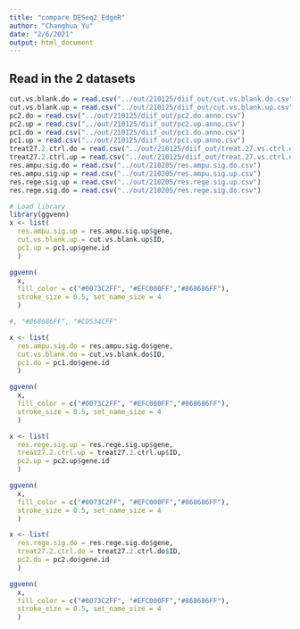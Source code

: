 ```yaml
---
title: "compare_DESeq2_EdgeR"
author: "Changhua Yu"
date: "2/6/2021"
output: html_document
---
```


## Read in the 2 datasets
```r
cut.vs.blank.do = read.csv("../out/210125/diif_out/cut.vs.blank.do.csv")
cut.vs.blank.up = read.csv("../out/210125/diif_out/cut.vs.blank.up.csv")
pc2.do = read.csv("../out/210125/diif_out/pc2.do.anno.csv")
pc2.up = read.csv("../out/210125/diif_out/pc2.up.anno.csv")
pc1.do = read.csv("../out/210125/diif_out/pc1.do.anno.csv")
pc1.up = read.csv("../out/210125/diif_out/pc1.up.anno.csv")
treat27.2.ctrl.do = read.csv("../out/210125/diif_out/treat.27.vs.ctrl.do.csv")
treat27.2.ctrl.up = read.csv("../out/210125/diif_out/treat.27.vs.ctrl.up.csv")
res.ampu.sig.do = read.csv("../out/210205/res.ampu.sig.do.csv")
res.ampu.sig.up = read.csv("../out/210205/res.ampu.sig.up.csv")
res.rege.sig.up = read.csv("../out/210205/res.rege.sig.up.csv")
res.rege.sig.do = read.csv("../out/210205/res.rege.sig.do.csv")
```

```r
# Load library
library(ggvenn)
x <- list(
  res.ampu.sig.up = res.ampu.sig.up$gene, 
  cut.vs.blank.up = cut.vs.blank.up$ID,
  pc1.up = pc1.up$gene.id
  )

ggvenn(
  x, 
  fill_color = c("#0073C2FF", "#EFC000FF","#868686FF"),
  stroke_size = 0.5, set_name_size = 4
  )

#, "#868686FF", "#CD534CFF"
```

```r
x <- list(
  res.ampu.sig.do = res.ampu.sig.do$gene, 
  cut.vs.blank.do = cut.vs.blank.do$ID,
  pc1.do = pc1.do$gene.id
  )

ggvenn(
  x, 
  fill_color = c("#0073C2FF", "#EFC000FF","#868686FF"),
  stroke_size = 0.5, set_name_size = 4
  )
```

```r
x <- list(
  res.rege.sig.up = res.rege.sig.up$gene, 
  treat27.2.ctrl.up = treat27.2.ctrl.up$ID,
  pc2.up = pc2.up$gene.id
  )

ggvenn(
  x, 
  fill_color = c("#0073C2FF", "#EFC000FF","#868686FF"),
  stroke_size = 0.5, set_name_size = 4
  )

```

```r
x <- list(
  res.rege.sig.do = res.rege.sig.do$gene, 
  treat27.2.ctrl.do = treat27.2.ctrl.do$ID,
  pc2.do = pc2.do$gene.id
  )

ggvenn(
  x, 
  fill_color = c("#0073C2FF", "#EFC000FF","#868686FF"),
  stroke_size = 0.5, set_name_size = 4
  )

```



